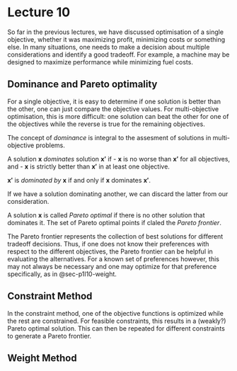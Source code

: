 # Lecture 10

So far in the previous lectures, we have discussed optimisation of a single objective, whether it was maximizing profit, minimizing costs or something else.
In many situations, one needs to make a decision about multiple considerations and identify a good tradeoff.
For example, a machine may be designed to maximize performance while minimizing fuel costs.

## Dominance and Pareto optimality

For a single objective, it is easy to determine if one solution is better than the other, one can just compare the objective values.
For multi-objective optimisation, this is more difficult: one solution can beat the other for one of the objectives while the reverse is true for the remaining objectives.

The concept of _dominance_ is integral to the assesment of solutions in multi-objective problems.

::: {#def-dominance}

A solution $\mathbf{x}$ _dominates_ solution $\mathbf{x'}$ if
- $\mathbf{x}$ is no worse than $\mathbf{x'}$ for all objectives, and
- $\mathbf{x}$ is strictly better than $\mathbf{x'}$ in at least one objective.

$\mathbf{x'}$ is _dominated by_ $\mathbf{x}$ if and only if $\mathbf{x}$ dominates $\mathbf{x'}$.
:::

If we have a solution dominating another, we can discard the latter from our consideration.

::: {#def-pareto-opt}

A solution $\mathbf{x}$ is called _Pareto optimal_ if there is no other solution that dominates it.
The set of Pareto optimal points if claled the _Pareto frontier_.
:::

The Pareto frontier represents the collection of best solutions for different tradeoff decisions.
Thus, if one does not know their preferences with respect to the different objectives, the Pareto frontier can be helpful in evaluating the alternatives.
For a known set of preferences however, this may not always be necessary and one may optimize for that preference specifically, as in @sec-p1l10-weight.

## Constraint Method

In the constraint method, one of the objective functions is optimized while the rest are constrained.
For feasible constraints, this results in a (weakly?) Pareto optimal solution.
This can then be repeated for different constraints to generate a Pareto frontier.

## Weight Method {#sec-p1l10-weight}
